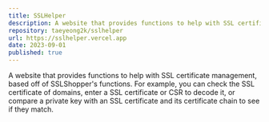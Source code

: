 ```yaml
---
title: SSLHelper
description: A website that provides functions to help with SSL certificate management, based off of SSLShopper's functions.
repository: taeyeong2k/sslhelper
url: https://sslhelper.vercel.app
date: 2023-09-01
published: true
---
```


A website that provides functions to help with SSL certificate management, based off of SSLShopper's functions. For example, you can check the SSL certificate of domains, enter a SSL certificate
or CSR to decode it, or compare a private key with an SSL certificate and its certificate chain to see if they match.
